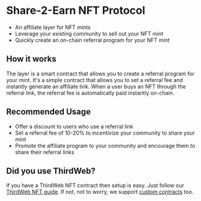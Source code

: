 # Share-2-Earn NFT Protocol

- An affiliate layer for NFT mints
- Leverage your existing community to sell out your NFT mint
- Quickly create an on-chain referral program for your NFT mint

## How it works

The layer is a smart contract that allows you to create a referral program for your mint. It's a simple contract that allows you to set a referral fee and instantly generate an affiliate link. When a user buys an NFT through the referral link, the referral fee is automatically paid instantly on-chain.

## Recommended Usage

- Offer a discount to users who use a referral link
- Set a referral fee of 10-20% to incentivize your community to share your mint
- Promote the affiliate program to your community and encourage them to share their referral links

## Did you use ThirdWeb?

If you have a ThirdWeb NFT contract then setup is easy. Just follow our [ThirdWeb NFT guide](/Share-2-Earn/nfts/thirdweb_nft_contract_quick_start). If not, not to worry, we support [custom contracts](/Share-2-Earn/nfts/custom_contract_quick_start) too.